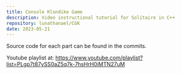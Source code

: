 ```yaml
---
title: Console Klondike Game
description: Video instructional tutorial for Solitaire in C++
repository: lunathanael/CGK
date: 2023-05-21
---
```



Source code for each part can be found in the commits.

Youtube playlist at: https://www.youtube.com/playlist?list=PLgp7t87ySS0aZ5q7k-7hsHrH0iMTN27uM